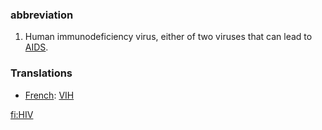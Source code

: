 ===abbreviation===
#Human immunodeficiency virus, either of two viruses that can lead to [[AIDS]].

===Translations===
*[[French]]: [[VIH]]

[[fi:HIV]]